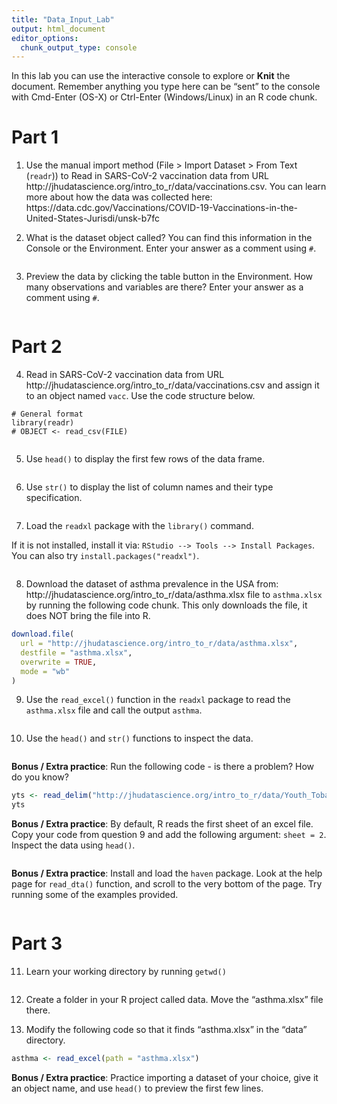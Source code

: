 ```yaml
---
title: "Data_Input_Lab"
output: html_document
editor_options: 
  chunk_output_type: console
---
```


In this lab you can use the interactive console to explore or **Knit** the document. 
Remember anything you type here can be "sent" to the console with Cmd-Enter (OS-X) or Ctrl-Enter (Windows/Linux) in an R code chunk.

# Part 1  

1. Use the manual import method (File > Import Dataset > From Text (`readr`)) to Read in SARS-CoV-2 vaccination data from URL 
http://jhudatascience.org/intro_to_r/data/vaccinations.csv. You can learn more about how the data was collected here: https://data.cdc.gov/Vaccinations/COVID-19-Vaccinations-in-the-United-States-Jurisdi/unsk-b7fc

2. What is the dataset object called? You can find this information in the Console or the Environment. Enter your answer as a comment using `#`.

```r

```

3. Preview the data by clicking the table button in the Environment. How many observations and variables are there? Enter your answer as a comment using `#`.

```r

```


# Part 2

4. Read in SARS-CoV-2 vaccination data from URL 
http://jhudatascience.org/intro_to_r/data/vaccinations.csv
and assign it to an object named `vacc`. Use the code structure below.

```
# General format
library(readr)
# OBJECT <- read_csv(FILE)
```

```r

```

5. Use `head()` to display the first few rows of the data frame. 

```r

```

6. Use `str()` to display the list of column names and their type specification. 

```r

```

7. Load the `readxl` package with the `library()` command. 

If it is not installed, install it via: `RStudio --> Tools --> Install Packages`. You can also try `install.packages("readxl")`.

```r

```

8. Download the dataset of asthma prevalence in the USA from: http://jhudatascience.org/intro_to_r/data/asthma.xlsx file to `asthma.xlsx` by running the following code chunk. This only downloads the file, it does NOT bring the file into R.

```r
download.file(
  url = "http://jhudatascience.org/intro_to_r/data/asthma.xlsx",
  destfile = "asthma.xlsx",
  overwrite = TRUE,
  mode = "wb"
)
```

9. Use the `read_excel()` function in the `readxl` package to read the `asthma.xlsx` file and call the output `asthma`. 

```r

```

10. Use the `head()` and `str()` functions to inspect the data.

```r

```


**Bonus / Extra practice**: Run the following code - is there a problem? How do you know?
```r
yts <- read_delim("http://jhudatascience.org/intro_to_r/data/Youth_Tobacco_Survey_YTS_Data.csv", delim = "\t")
yts

```

**Bonus / Extra practice**: By default, R reads the first sheet of an excel file. Copy your code from question 9 and add the following argument: `sheet = 2`. Inspect the data using `head()`.
```r

```

**Bonus / Extra practice**: Install and load the `haven` package. Look at the help page for `read_dta()` function, and scroll to the very bottom of the page. Try running some of the examples provided.

```r

```


# Part 3

11. Learn your working directory by running `getwd()`

```r

```

12. Create a folder in your R project called data. Move the "asthma.xlsx" file there. 

13. Modify the following code so that it finds "asthma.xlsx" in the "data" directory.

```r
asthma <- read_excel(path = "asthma.xlsx")
```

**Bonus / Extra practice**: Practice importing a dataset of your choice, give it an object name, and use `head()` to preview the first few lines.

